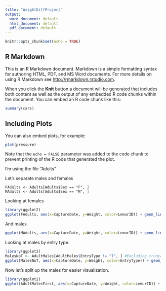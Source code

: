 ```yaml
---
title: "WeightDiffProject"
output:
  word_document: default
  html_document: default
  pdf_document: default
---
```


```r
knitr::opts_chunk$set(echo = TRUE)
```

## R Markdown

This is an R Markdown document. Markdown is a simple formatting syntax for authoring HTML, PDF, and MS Word documents. For more details on using R Markdown see <http://rmarkdown.rstudio.com>.

When you click the **Knit** button a document will be generated that includes both content as well as the output of any embedded R code chunks within the document. You can embed an R code chunk like this:

```r
summary(cars)
```

## Including Plots

You can also embed plots, for example:

```r
plot(pressure)
```

Note that the `echo = FALSE` parameter was added to the code chunk to prevent printing of the R code that generated the plot.

I'm using the file "Adults"

Let's separate males and females
```
FAdults <- Adults[Adults$Sex == "F", ]
MAdults <- Adults[Adults$Sex == "M", ]
```

Looking at females
```r
library(ggplot2)
ggplot(FAdults, aes(x=CaptureDate, y=Weight, color=LemurID)) + geom_line()
```

And males
```r
ggplot(MAdults, aes(x=CaptureDate, y=Weight, color=LemurID)) + geom_line() + geom_point()
```

Looking at males by entry type. 
```r
library(ggplot2)
MalesNoT <- AdultMales[AdultMales$EntryType != "T", ] #Excluding truncated males (in group before study started)
ggplot(MalesNoT, aes(x=CaptureDate, y=Weight, color=EntryType)) + geom_line()
```

Now let's split up the males for easier visualization. 

```r
library(ggplot2)
ggplot(AdultMalesFirst, aes(x=CaptureDate, y=Weight, color=LemurID)) + geom_line() + geom_point()
```